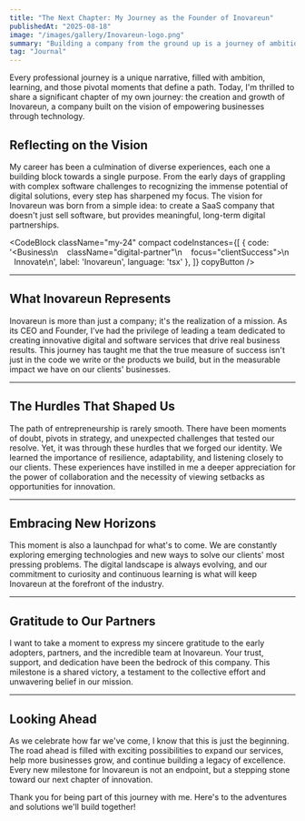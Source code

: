 ```yaml
---
title: "The Next Chapter: My Journey as the Founder of Inovareun"
publishedAt: "2025-08-18"
image: "/images/gallery/Inovareun-logo.png"
summary: "Building a company from the ground up is a journey of ambition, perseverance, and passion. I'm excited to reflect on the path that led to Inovareun."
tag: "Journal"
---
```


Every professional journey is a unique narrative, filled with ambition, learning, and those pivotal moments that define a path. Today, I'm thrilled to share a significant chapter of my own journey: the creation and growth of Inovareun, a company built on the vision of empowering businesses through technology.

## Reflecting on the Vision

My career has been a culmination of diverse experiences, each one a building block towards a single purpose. From the early days of grappling with complex software challenges to recognizing the immense potential of digital solutions, every step has sharpened my focus. The vision for Inovareun was born from a simple idea: to create a SaaS company that doesn't just sell software, but provides meaningful, long-term digital partnerships.

<CodeBlock className="my-24"
    compact
    codeInstances={[
        {
            code: '<Business\n    className="digital-partner"\n    focus="clientSuccess">\n    Innovate\n</Business>',
            label: 'Inovareun',
            language: 'tsx'
        },
    ]}
    copyButton
/>

---

## What Inovareun Represents

Inovareun is more than just a company; it's the realization of a mission. As its CEO and Founder, I’ve had the privilege of leading a team dedicated to creating innovative digital and software services that drive real business results. This journey has taught me that the true measure of success isn't just in the code we write or the products we build, but in the measurable impact we have on our clients' businesses.

---

## The Hurdles That Shaped Us

The path of entrepreneurship is rarely smooth. There have been moments of doubt, pivots in strategy, and unexpected challenges that tested our resolve. Yet, it was through these hurdles that we forged our identity. We learned the importance of resilience, adaptability, and listening closely to our clients. These experiences have instilled in me a deeper appreciation for the power of collaboration and the necessity of viewing setbacks as opportunities for innovation.

---

## Embracing New Horizons

This moment is also a launchpad for what's to come. We are constantly exploring emerging technologies and new ways to solve our clients' most pressing problems. The digital landscape is always evolving, and our commitment to curiosity and continuous learning is what will keep Inovareun at the forefront of the industry.

---

## Gratitude to Our Partners

I want to take a moment to express my sincere gratitude to the early adopters, partners, and the incredible team at Inovareun. Your trust, support, and dedication have been the bedrock of this company. This milestone is a shared victory, a testament to the collective effort and unwavering belief in our mission.

---

## Looking Ahead

As we celebrate how far we've come, I know that this is just the beginning. The road ahead is filled with exciting possibilities to expand our services, help more businesses grow, and continue building a legacy of excellence. Every new milestone for Inovareun is not an endpoint, but a stepping stone toward our next chapter of innovation.

Thank you for being part of this journey with me. Here's to the adventures and solutions we'll build together!